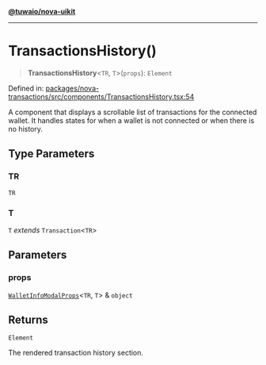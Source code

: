 [**@tuwaio/nova-uikit**](../../../README.md)

***

# TransactionsHistory()

> **TransactionsHistory**\<`TR`, `T`\>(`props`): `Element`

Defined in: [packages/nova-transactions/src/components/TransactionsHistory.tsx:54](https://github.com/TuwaIO/nova-uikit/blob/8c227b3240aabcebf3eaf65cc271a423383f4964/packages/nova-transactions/src/components/TransactionsHistory.tsx#L54)

A component that displays a scrollable list of transactions for the connected wallet.
It handles states for when a wallet is not connected or when there is no history.

## Type Parameters

### TR

`TR`

### T

`T` *extends* `Transaction`\<`TR`\>

## Parameters

### props

[`WalletInfoModalProps`](../interfaces/WalletInfoModalProps.md)\<`TR`, `T`\> & `object`

## Returns

`Element`

The rendered transaction history section.
